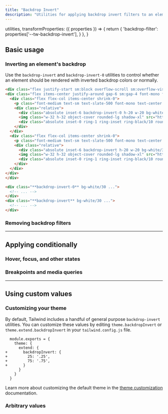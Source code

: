 ---
title: "Backdrop Invert"
description: "Utilities for applying backdrop invert filters to an element."
---


  utilities,
  transformProperties: ({ properties }) => {
    return {
      'backdrop-filter': properties['--tw-backdrop-invert'],
    }
  },
}

## Basic usage

### Inverting an element's backdrop

Use the `backdrop-invert` and `backdrop-invert-0` utilities to control whether an element should be rendered with inverted backdrop colors or normally.

```html {{ example: { p: 'none' } }}
<div class="flex justify-start sm:block overflow-scroll sm:overflow-visible scroll-p-8">
<div class="flex items-center justify-around gap-6 sm:gap-4 font-mono font-bold shrink-0 p-8">
  <div class="flex flex-col items-center shrink-0">
    <p class="font-medium text-sm text-slate-500 font-mono text-center mb-3 dark:text-slate-400">backdrop-invert-0</p>
    <div class="relative">
      <div class="absolute inset-6 backdrop-invert-0 h-20 w-20 bg-white/30"></div>
      <img class="w-32 h-32 object-cover rounded-lg shadow-xl" src="https://images.unsplash.com/photo-1554629947-334ff61d85dc?ixid=MnwxMjA3fDB8MHxwaG90by1wYWdlfHx8fGVufDB8fHx8&ixlib=rb-1.2.1&auto=format&fit=crop&w=320&h=320&q=80" />
      <div class="absolute inset-0 ring-1 ring-inset ring-black/10 rounded-lg"></div>
    </div>
  </div>
  <div class="flex flex-col items-center shrink-0">
    <p class="font-medium text-sm text-slate-500 font-mono text-center mb-3 dark:text-slate-400">backdrop-invert</p>
    <div class="relative">
      <div class="absolute inset-6 backdrop-invert h-20 w-20 bg-white/30"></div>
      <img class="w-32 h-32 object-cover rounded-lg shadow-xl" src="https://images.unsplash.com/photo-1554629947-334ff61d85dc?ixid=MnwxMjA3fDB8MHxwaG90by1wYWdlfHx8fGVufDB8fHx8&ixlib=rb-1.2.1&auto=format&fit=crop&w=320&h=320&q=80" />
      <div class="absolute inset-0 ring-1 ring-inset ring-black/10 rounded-lg"></div>
    </div>
  </div>
</div>
</div>
```

```html
<div class="**backdrop-invert-0** bg-white/30 ...">
  <!-- ... -->
</div>
<div class="**backdrop-invert** bg-white/30 ...">
  <!-- ... -->
</div>
```

### Removing backdrop filters

<RemovingBackdropFilters defaultClass="backdrop-blur-md backdrop-invert" />

---

## <Heading ignore>Applying conditionally</Heading>

### <Heading ignore>Hover, focus, and other states</Heading>

<HoverFocusAndOtherStates defaultClass="backdrop-invert" featuredClass="backdrop-invert-0" />

### <Heading ignore>Breakpoints and media queries</Heading>

<BreakpointsAndMediaQueries defaultClass="backdrop-invert" featuredClass="backdrop-invert-0" />

---

## Using custom values

### Customizing your theme

By default, Tailwind includes a handful of general purpose `backdrop-invert` utilities. You can customize these values by editing `theme.backdropInvert` or `theme.extend.backdropInvert` in your `tailwind.config.js` file.

```diff-js {{ filename: 'tailwind.config.js' }}
  module.exports = {
    theme: {
      extend: {
+       backdropInvert: {
+         25: '.25',
+         75: '.75',
+       }
      }
    }
  }
```

Learn more about customizing the default theme in the [theme customization](/docs/theme#customizing-the-default-theme) documentation.

### Arbitrary values

<ArbitraryValues property="backdrop-invert" featuredClass="backdrop-invert-[.25]" />
